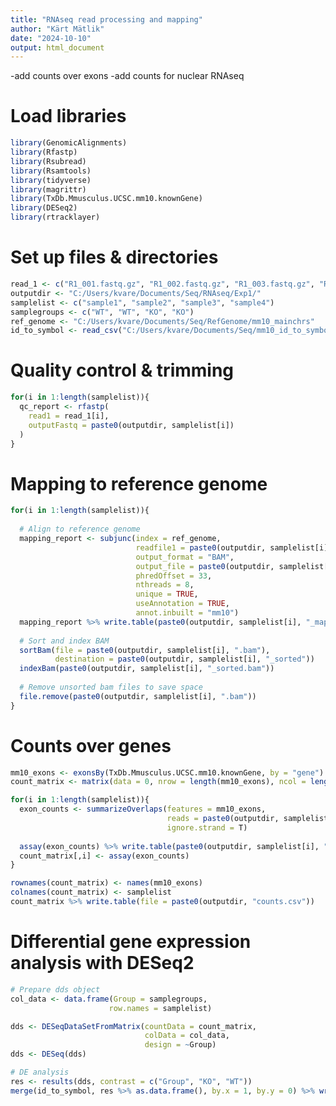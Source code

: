 ```yaml
---
title: "RNAseq read processing and mapping"
author: "Kärt Mätlik"
date: "2024-10-10"
output: html_document
---
```


-add counts over exons
-add counts for nuclear RNAseq

# Load libraries
```r
library(GenomicAlignments)
library(Rfastp)
library(Rsubread)
library(Rsamtools)
library(tidyverse)
library(magrittr)
library(TxDb.Mmusculus.UCSC.mm10.knownGene)
library(DESeq2)
library(rtracklayer)
```

# Set up files & directories
```r
read_1 <- c("R1_001.fastq.gz", "R1_002.fastq.gz", "R1_003.fastq.gz", "R1_004.fastq.gz")
outputdir <- "C:/Users/kvare/Documents/Seq/RNAseq/Exp1/"
samplelist <- c("sample1", "sample2", "sample3", "sample4")
samplegroups <- c("WT", "WT", "KO", "KO")
ref_genome <- "C:/Users/kvare/Documents/Seq/RefGenome/mm10_mainchrs"
id_to_symbol <- read_csv("C:/Users/kvare/Documents/Seq/mm10_id_to_symbol.csv")
```

# Quality control & trimming
```r
for(i in 1:length(samplelist)){
  qc_report <- rfastp(
    read1 = read_1[i],
    outputFastq = paste0(outputdir, samplelist[i])
  )
}
```

# Mapping to reference genome
```r
for(i in 1:length(samplelist)){
  
  # Align to reference genome
  mapping_report <- subjunc(index = ref_genome,
                            readfile1 = paste0(outputdir, samplelist[i], "_R1.fastq.gz"),
                            output_format = "BAM",
                            output_file = paste0(outputdir, samplelist[i], ".bam"), 
                            phredOffset = 33, 
                            nthreads = 8,
                            unique = TRUE,
                            useAnnotation = TRUE,
                            annot.inbuilt = "mm10")
  mapping_report %>% write.table(paste0(outputdir, samplelist[i], "_mapping_summary.csv"))
  
  # Sort and index BAM
  sortBam(file = paste0(outputdir, samplelist[i], ".bam"), 
          destination = paste0(outputdir, samplelist[i], "_sorted"))
  indexBam(paste0(outputdir, samplelist[i], "_sorted.bam"))
  
  # Remove unsorted bam files to save space
  file.remove(paste0(outputdir, samplelist[i], ".bam"))
}
```

# Counts over genes
```r
mm10_exons <- exonsBy(TxDb.Mmusculus.UCSC.mm10.knownGene, by = "gene")
count_matrix <- matrix(data = 0, nrow = length(mm10_exons), ncol = length(samplelist))

for(i in 1:length(samplelist)){
  exon_counts <- summarizeOverlaps(features = mm10_exons,
                                   reads = paste0(outputdir, samplelist[i], "_sorted.bam"),
                                   ignore.strand = T)
  
  assay(exon_counts) %>% write.table(paste0(outputdir, samplelist[i], "_counts.csv"))
  count_matrix[,i] <- assay(exon_counts)
}

rownames(count_matrix) <- names(mm10_exons)
colnames(count_matrix) <- samplelist
count_matrix %>% write.table(file = paste0(outputdir, "counts.csv"))
```

# Differential gene expression analysis with DESeq2
```r
# Prepare dds object
col_data <- data.frame(Group = samplegroups,
                      row.names = samplelist)

dds <- DESeqDataSetFromMatrix(countData = count_matrix,
                              colData = col_data,
                              design = ~Group)
dds <- DESeq(dds)

# DE analysis
res <- results(dds, contrast = c("Group", "KO", "WT"))
merge(id_to_symbol, res %>% as.data.frame(), by.x = 1, by.y = 0) %>% write.table(file = paste0(outputdir, "DE_analysis.csv"))
```



